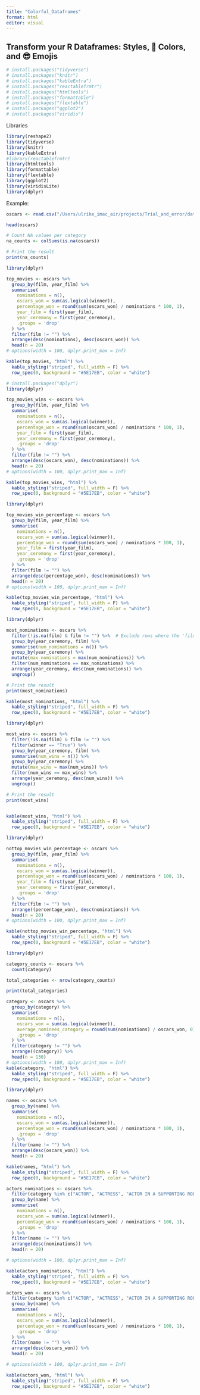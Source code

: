```yaml
---
title: "Colorful_Dataframes"
format: html
editor: visual
---
```


## **Transform your R Dataframes: Styles, 🎨 Colors, and 😎 Emojis**

```r
# install.packages("tidyverse")
# install.packages("knitr")
# install.packages("kableExtra")
# install.packages("reactablefrmtr")
# install.packages("htmltools")
# install.packages("formattable")
# install.packages("flextable")
# install.packages("ggplot2")
# install.packages("viridis")
```

Libraries

```r
library(reshape2)
library(tidyverse)
library(knitr)
library(kableExtra)
#library(reactablefrmtr)
library(htmltools)
library(formattable)
library(flextable)
library(ggplot2)
library(viridisLite)
library(dplyr)
```

Example:

```r

oscars <- read.csv("/Users/ulrike_imac_air/projects/Trial_and_error/data/the_oscar_award.csv")
```

```r

head(oscars)
```

```r
# Count NA values per category
na_counts <- colSums(is.na(oscars))

# Print the result
print(na_counts)

```

```r
library(dplyr)

top_movies <- oscars %>%
  group_by(film, year_film) %>%
  summarise(
    nominations = n(),
    oscars_won = sum(as.logical(winner)),
    percentage_won = round(sum(oscars_won) / nominations * 100, 1),
    year_film = first(year_film), 
    year_ceremony = first(year_ceremony),  
    .groups = 'drop'
  ) %>%
  filter(film != "") %>%
  arrange(desc(nominations), desc(oscars_won)) %>%
  head(n = 20)
# options(width = 100, dplyr.print_max = Inf)
```

```r
kable(top_movies, "html") %>%
  kable_styling("striped", full_width = F) %>%
  row_spec(0, background = "#5E17EB", color = "white")
```

```r
# install.packages("dplyr")
library(dplyr)

top_movies_wins <- oscars %>%
  group_by(film, year_film) %>%
  summarise(
    nominations = n(),
    oscars_won = sum(as.logical(winner)),
    percentage_won = round(sum(oscars_won) / nominations * 100, 1),
    year_film = first(year_film), 
    year_ceremony = first(year_ceremony),  
    .groups = 'drop'
  ) %>%
  filter(film != "") %>%
  arrange(desc(oscars_won), desc(nominations)) %>%
  head(n = 20)
# options(width = 100, dplyr.print_max = Inf)
```

```r
kable(top_movies_wins, "html") %>%
  kable_styling("striped", full_width = F) %>%
  row_spec(0, background = "#5E17EB", color = "white")
```

```r
library(dplyr)

top_movies_win_percentage <- oscars %>%
  group_by(film, year_film) %>%
  summarise(
    nominations = n(),
    oscars_won = sum(as.logical(winner)),
    percentage_won = round(sum(oscars_won) / nominations * 100, 1),
    year_film = first(year_film), 
    year_ceremony = first(year_ceremony),  
    .groups = 'drop'
  ) %>%
  filter(film != "") %>%
  arrange(desc(percentage_won), desc(nominations)) %>%
  head(n = 20)
# options(width = 100, dplyr.print_max = Inf)
```

```r
kable(top_movies_win_percentage, "html") %>%
  kable_styling("striped", full_width = F) %>%
  row_spec(0, background = "#5E17EB", color = "white")
```

```r
library(dplyr)

most_nominations <- oscars %>%
  filter(!is.na(film) & film != "") %>%  # Exclude rows where the 'film' column is NA or empty
  group_by(year_ceremony, film) %>% 
  summarise(num_nominations = n()) %>%
  group_by(year_ceremony) %>%  
  mutate(max_nominations = max(num_nominations)) %>%
  filter(num_nominations == max_nominations) %>%
  arrange(year_ceremony, desc(num_nominations)) %>%
  ungroup()

# Print the result
print(most_nominations)

kable(most_nominations, "html") %>%
  kable_styling("striped", full_width = F) %>%
  row_spec(0, background = "#5E17EB", color = "white")
```

```r
library(dplyr)

most_wins <- oscars %>%
  filter(!is.na(film) & film != "") %>% 
  filter(winner == "True") %>%
  group_by(year_ceremony, film) %>% 
  summarise(num_wins = n()) %>% 
  group_by(year_ceremony) %>%  
  mutate(max_wins = max(num_wins)) %>%
  filter(num_wins == max_wins) %>%
  arrange(year_ceremony, desc(num_wins)) %>%
  ungroup() 

# Print the result
print(most_wins)


kable(most_wins, "html") %>%
  kable_styling("striped", full_width = F) %>%
  row_spec(0, background = "#5E17EB", color = "white")
```

```r
library(dplyr)

nottop_movies_win_percentage <- oscars %>%
  group_by(film, year_film) %>%
  summarise(
    nominations = n(),
    oscars_won = sum(as.logical(winner)),
    percentage_won = round(sum(oscars_won) / nominations * 100, 1),
    year_film = first(year_film), 
    year_ceremony = first(year_ceremony),  
    .groups = 'drop'
  ) %>%
  filter(film != "") %>%
  arrange((percentage_won), desc(nominations)) %>%
  head(n = 20)
# options(width = 100, dplyr.print_max = Inf)
```

```r
kable(nottop_movies_win_percentage, "html") %>%
  kable_styling("striped", full_width = F) %>%
  row_spec(0, background = "#5E17EB", color = "white")
```

```r
library(dplyr)

category_counts <- oscars %>%
  count(category)

total_categories <- nrow(category_counts)

print(total_categories)
```

```r
category <- oscars %>%
  group_by(category) %>%
  summarise(
    nominations = n(),
    oscars_won = sum(as.logical(winner)),
    average_nominees_category = round(sum(nominations) / oscars_won, 0),
    .groups = 'drop'
  ) %>%
  filter(category != "") %>%
  arrange((category)) %>%
  head(n = 130)
# options(width = 100, dplyr.print_max = Inf)
kable(category, "html") %>%
  kable_styling("striped", full_width = F) %>%
  row_spec(0, background = "#5E17EB", color = "white")
```

```r
library(dplyr)

names <- oscars %>%
  group_by(name) %>%
  summarise(
    nominations = n(),
    oscars_won = sum(as.logical(winner)),
    percentage_won = round(sum(oscars_won) / nominations * 100, 1),
    .groups = 'drop'
  ) %>%
  filter(name != "") %>%
  arrange(desc(oscars_won)) %>%
  head(n = 20)

kable(names, "html") %>%
  kable_styling("striped", full_width = F) %>%
  row_spec(0, background = "#5E17EB", color = "white")
```

```r
actors_nominations <- oscars %>%
  filter(category %in% c("ACTOR", "ACTRESS", "ACTOR IN A SUPPORTING ROLE", "ACTRESS IN A SUPPORTING ROLE", "ACTOR IN A LEADING ROLE", "ACTRESS IN A LEADING ROLE")) %>%
  group_by(name) %>%
  summarise(
    nominations = n(),
    oscars_won = sum(as.logical(winner)),
    percentage_won = round(sum(oscars_won) / nominations * 100, 1),
    .groups = 'drop'
  ) %>%
  filter(name != "") %>%
  arrange(desc(nominations)) %>%
  head(n = 20)

# options(width = 100, dplyr.print_max = Inf)

kable(actors_nominations, "html") %>%
  kable_styling("striped", full_width = F) %>%
  row_spec(0, background = "#5E17EB", color = "white")
```

```r

actors_won <- oscars %>%
  filter(category %in% c("ACTOR", "ACTRESS", "ACTOR IN A SUPPORTING ROLE", "ACTRESS IN A SUPPORTING ROLE", "ACTOR IN A LEADING ROLE", "ACTRESS IN A LEADING ROLE")) %>%
  group_by(name) %>%
  summarise(
    nominations = n(),
    oscars_won = sum(as.logical(winner)),
    percentage_won = round(sum(oscars_won) / nominations * 100, 1),
    .groups = 'drop'
  ) %>%
  filter(name != "") %>%
  arrange(desc(oscars_won)) %>%
  head(n = 20)

# options(width = 100, dplyr.print_max = Inf)

kable(actors_won, "html") %>%
  kable_styling("striped", full_width = F) %>%
  row_spec(0, background = "#5E17EB", color = "white")
```

